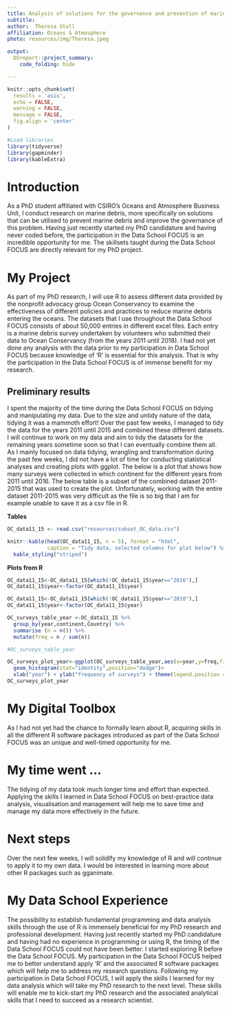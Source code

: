 ```yaml
---
title: Analysis of solutions for the governance and prevention of marine debris
subtitle: 
author:  Theresa Stoll
affiliation: Oceans & Atmosphere 
photo: resources/img/Theresa.jpeg

output: 
  DSreport::project_summary:
    code_folding: hide

---
```

```r
knitr::opts_chunk$set(
  results = 'asis',
  echo = FALSE,
  warning = FALSE,
  message = FALSE,
  fig.align = 'center'
)

#Load libraries
library(tidyverse)
library(gapminder)
library(kableExtra)

```


# Introduction
As a PhD student affiliated with CSIRO's Oceans and Atmosphere Business Unit, I conduct research on marine debris, more specifically on solutions that can be utilised to prevent marine debris and improve the governance of this problem. Having just recently started my PhD candidature and having never coded before, the participation in the Data School FOCUS is an incredible opportunity for me. The skillsets taught during the Data School FOCUS are directly relevant for my PhD project. 

# My Project
As part of my PhD research, I will use R to assess different data provided by the nonprofit advocacy group Ocean Conservancy to examine the effectiveness of different policies and practices to reduce marine debris entering the oceans. The datasets that I use throughout the Data School FOCUS consists of about 50,000 entries in different excel files. Each entry is a marine debris survey undertaken by volunteers who submitted their data to Ocean Conservancy (from the years 2011 until 2018). I had not yet done any analysis with the data prior to my participation in Data School FOCUS because knowledge of ‘R’ is essential for this analysis. That is why the participation in the Data School FOCUS is of immense benefit for my research.

## Preliminary results

I spent the majority of the time during the Data School FOCUS on tidying and manipulating my data. Due to the size and untidy nature of the data, tidying it was a mammoth effort! Over the past few weeks, I managed to tidy the data for the years 2011 until 2015 and combined these different datasets. I will continue to work on my data and aim to tidy the datasets for the remaining years sometime soon so that I can eventually combine them all. As I mainly focused on data tidying, wrangling and transformation during the past few weeks, I did not have a lot of time for conducting statistical analyses and creating plots with ggplot. The below is a plot that shows how many surveys were collected in which continent for the different years from 2011 until 2016. The below table is a subset of the combined dataset 2011-2015 that was used to create the plot. Unfortunately, working with the entire dataset 2011-2015 was very difficult as the file is so big that I am for example unable to save it as a csv file in R. 

**Tables**

```r
OC_data11_15 <- read.csv("resources/subset_OC_data.csv")

knitr::kable(head(OC_data11_15, n = 5), format = "html", 
             caption = "Tidy data, selected columns for plot below") %>% 
  kable_styling("striped")


```



**Plots from R**
```r
OC_data11_15<-OC_data11_15[which(!OC_data11_15$year=="2016"),]
OC_data11_15$year<-factor(OC_data11_15$year)

OC_data11_15<-OC_data11_15[which(!OC_data11_15$year=="2010"),]
OC_data11_15$year<-factor(OC_data11_15$year)

OC_surveys_table_year <-OC_data11_15 %>%  
  group_by(year,continent,Country) %>%
  summarise (n = n()) %>%
  mutate(freq = n / sum(n))

#OC_surveys_table_year

OC_surveys_plot_year<-ggplot(OC_surveys_table_year,aes(x=year,y=freq,fill=continent,colour=continent))+
  geom_histogram(stat="identity",position="dodge")+ 
  xlab("year") + ylab("frequency of surveys") + theme(legend.position = "bottom") + theme_grey() + theme(axis.text.x = element_text(angle=90, vjust = 0.5)) 
OC_surveys_plot_year
```


# My Digital Toolbox

As I had not yet had the chance to formally learn about R, acquiring skills in all the different R software packages introduced as part of the Data School FOCUS was an unique and well-timed opportunity for me.

# My time went ...

The tidying of my data took much longer time and effort than expected. Applying the skills I learned in Data School FOCUS on best-practice data analysis, visualisation and management will help me to save time and manage my data more effectively in the future.

# Next steps

Over the next few weeks, I will solidify my knowledge of R and will continue to apply it to my own data. I would be interested in learning more about other R packages such as gganimate.

# My Data School Experience

The possibility to establish fundamental programming and data analysis skills through the use of R is immensely beneficial for my PhD research and professional development. Having just recently started my PhD candidature and having had no experience in programming or using R, the timing of the Data School FOCUS could not have been better. I started exploring R before the Data School FOCUS. My participation in the Data School FOCUS helped me to better understand apply ‘R’ and the associated R software packages which will help me to address my research questions. Following my participation in Data School FOCUS, I will apply the skills I learned for my data analysis which will take my PhD research to the next level. These skills will enable me to kick-start my PhD research and the associated analytical skills that I need to succeed as a research scientist.